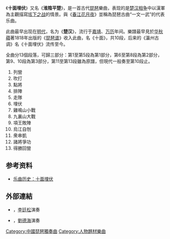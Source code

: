 {{Refimprove|time=2022-05-27T13:27:07+00:00}}
《'''十面埋伏'''》又名《'''淮陰平楚'''》，是一首古代[[琵琶|琵琶]]樂曲，表现的是[[楚汉相争|楚汉相争]]中以漢軍為主觀描寫[[垓下之战|垓下之战]]的情景。與《[[春江花月夜|春江花月夜]]》並稱為琵琶古曲“一文一武”的代表乐曲。

此曲最早出现在[[明代|明代]]，名为《'''楚汉'''》，流行于[[嘉靖|嘉靖]]、[[万历|万历]]年间。樂譜最早見於[[华秋蘋|华秋蘋]]著1818年出版的《[[琵琶谱|琵琶谱]]》收入此曲，名《十面》，共10段，后来的《瀛州古调》名《十面埋伏》流传至今。

全曲分13個段落，可歸三部分：第1至第5段為第1部分，第6至第8段為第2部分，第9、10段為第3部分，第11至第13段雖為原譜，但現代一般奏至第10段止。

# 列營
# 吹打
# 點將
# 排陣
# 走隊
# 埋伏
# 雞鳴山小戰
# 九裏山大戰
# 項王敗陣
# 烏江自刎
# 衆串凱
# 諸將爭功
# 得勝回營

== 参考资料 ==
* [https://web.archive.org/web/20080229001717/http://www.chinamedley.com/yayun/shimian/ 乐曲历史：十面埋伏]

== 外部連結 ==
* {{YouTube|YgIQgaB64Xo|〈十面埋伏〉}}，[[李廷松_(音樂家)|李廷松]]演奏
* {{YouTube|jGq2KK9Xihw|〈十面埋伏〉}}，[[劉德海|劉德海]]演奏


[[Category:中國琵琶獨奏曲|Category:中國琵琶獨奏曲]]
[[Category:人物題材樂曲|Category:人物題材樂曲]]